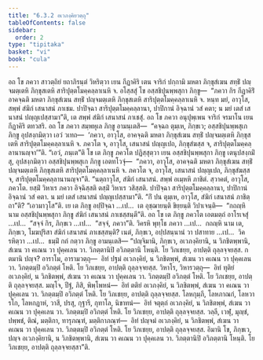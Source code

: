 ```yaml
---
title: "6.3.2 อเวภงฺคิยวตฺถุ"
tableOfContents: false
sidebar:
  order: 2
type: "tipitaka"
basket: "vi"
book: "cula"
---
```



<DynamicBreadcrumb />

<Division number="322" book="cula">

<Paragraph number="1390" book="cula">
อถ โข ภควา สาวตฺถิยํ ยถาภิรนฺตํ วิหริตฺวา เยน กีฏาคิริ เตน จาริกํ ปกฺกามิ มหตา ภิกฺขุสํเฆน สทฺธิํ ปญฺจมตฺเตหิ ภิกฺขุสเตหิ สาริปุตฺตโมคฺคลฺลาเนหิ จ. อโสฺสสุํ โข อสฺสชิปุนพฺพสุกา ภิกฺขู—  “ภควา กิร กีฏาคิริํ อาคจฺฉติ มหตา ภิกฺขุสํเฆน สทฺธิํ ปญฺจมตฺเตหิ ภิกฺขุสเตหิ สาริปุตฺตโมคฺคลฺลาเนหิ จ. หนฺท มยํ, อาวุโส, สพฺพํ สํฆิกํ เสนาสนํ ภาเชม. ปาปิจฺฉา สาริปุตฺตโมคฺคลฺลานา, ปาปิกานํ อิจฺฉานํ วสํ คตา; น มยํ เตสํ เสนาสนํ ปญฺญเปสฺสามา”ติ, เต สพฺพํ สํฆิกํ เสนาสนํ ภาเชสุํ.
</Paragraph>

<Paragraph number="1391" book="cula">
อถ โข ภควา อนุปุพฺเพน จาริกํ จรมาโน เยน กีฏาคิริ ตทวสริ. อถ โข ภควา สมฺพหุเล ภิกฺขู อามนฺเตสิ—  “คจฺฉถ ตุมฺเห, ภิกฺขเว; อสฺสชิปุนพฺพสุเก ภิกฺขู อุปสงฺกมิตฺวา เอวํ วเทถ—  ‘ภควา, อาวุโส, อาคจฺฉติ มหตา ภิกฺขุสํเฆน สทฺธิํ ปญฺจมตฺเตหิ ภิกฺขุสเตหิ สาริปุตฺตโมคฺคลฺลาเนหิ จ. ภควโต จ, อาวุโส, เสนาสนํ ปญฺญเปถ, ภิกฺขุสํฆสฺส จ, สาริปุตฺตโมคฺคลฺลานานญฺจา’”ติ. “เอวํ, ภนฺเต”ติ โข เต ภิกฺขู ภควโต ปฏิสฺสุตฺวา เยน อสฺสชิปุนพฺพสุกา ภิกฺขู เตนุปสงฺกมิํสุ, อุปสงฺกมิตฺวา อสฺสชิปุนพฺพสุเก ภิกฺขู เอตทโวจุํ—  “ภควา, อาวุโส, อาคจฺฉติ มหตา ภิกฺขุสํเฆน สทฺธิํ ปญฺจมตฺเตหิ ภิกฺขุสเตหิ สาริปุตฺตโมคฺคลฺลาเนหิ จ. ภควโต จ, อาวุโส, เสนาสนํ ปญฺญเปถ, ภิกฺขุสํฆสฺส จ, สาริปุตฺตโมคฺคลฺลานานญฺจา”ติ. “นตฺถาวุโส, สํฆิกํ เสนาสนํ. สพฺพํ อเมฺหหิ ภาชิตํ. สฺวาคตํ, อาวุโส, ภควโต. ยสฺมิํ วิหาเร ภควา อิจฺฉิสฺสติ ตสฺมิํ วิหาเร วสิสฺสติ. ปาปิจฺฉา สาริปุตฺตโมคฺคลฺลานา, ปาปิกานํ อิจฺฉานํ วสํ คตา. น มยํ เตสํ เสนาสนํ ปญฺญเปสฺสามา”ติ. “กิํ ปน ตุมฺเห, อาวุโส, สํฆิกํ เสนาสนํ ภาชิตฺถา”ติ? “เอวมาวุโส”ติ.
</Paragraph>

<Paragraph number="1392" book="cula">
เย เต ภิกฺขู อปฺปิจฺฉา …เป…  เต อุชฺฌายนฺติ ขิยฺยนฺติ วิปาเจนฺติ—  “กถญฺหิ นาม อสฺสชิปุนพฺพสุกา ภิกฺขู สํฆิกํ เสนาสนํ ภาเชสฺสนฺตี”ติ. อถ โข เต ภิกฺขู ภควโต เอตมตฺถํ อาโรเจสุํ …เป…  “สจฺจํ กิร, ภิกฺขเว …เป…  “สจฺจํ, ภควา”ติ. วิครหิ พุทฺโธ ภควา …เป…  กถญฺหิ นาม เต, ภิกฺขเว, โมฆปุริสา สํฆิกํ เสนาสนํ ภาเชสฺสนฺติ? เนตํ, ภิกฺขเว, อปฺปสนฺนานํ วา ปสาทาย …เป…  วิครหิตฺวา …เป…  ธมฺมิํ กถํ กตฺวา ภิกฺขู อามนฺเตสิ—
</Paragraph>

<Paragraph number="1393" book="cula">
“ปญฺจิมานิ, ภิกฺขเว, อเวภงฺคิยานิ, น วิภชิตพฺพานิ, สํเฆน วา คเณน วา ปุคฺคเลน วา. วิภตฺตานิปิ อวิภตฺตานิ โหนฺติ. โย วิภเชยฺย, อาปตฺติ ถุลฺลจฺจยสฺส.
</Paragraph>

<Paragraph number="1394" book="cula">
กตมานิ ปญฺจ? อาราโม, อารามวตฺถุ—  อิทํ ปฐมํ อเวภงฺคิยํ, น วิภชิตพฺพํ, สํเฆน วา คเณน วา ปุคฺคเลน วา. วิภตฺตมฺปิ อวิภตฺตํ โหติ. โย วิภเชยฺย, อาปตฺติ ถุลฺลจฺจยสฺส.
</Paragraph>

<Paragraph number="1395" book="cula">
วิหาโร, วิหารวตฺถุ—  อิทํ ทุติยํ อเวภงฺคิยํ, น วิภชิตพฺพํ, สํเฆน วา คเณน วา ปุคฺคเลน วา. วิภตฺตมฺปิ อวิภตฺตํ โหติ. โย วิภเชยฺย, อาปตฺติ ถุลฺลจฺจยสฺส.
</Paragraph>

<Paragraph number="1396" book="cula">
มญฺโจ, ปีฐํ, ภิสิ, พิพฺโพหนํ—  อิทํ ตติยํ อเวภงฺคิยํ, น วิภชิตพฺพํ, สํเฆน วา คเณน วา ปุคฺคเลน วา. วิภตฺตมฺปิ อวิภตฺตํ โหติ. โย วิภเชยฺย, อาปตฺติ ถุลฺลจฺจยสฺส.
</Paragraph>

<Paragraph number="1397" book="cula">
โลหกุมฺภี, โลหภาณกํ, โลหวารโก, โลหกฏาหํ, วาสี, ปรสุ, กุฐารี, กุทาโล, นิขาทนํ—  อิทํ จตุตฺถํ อเวภงฺคิยํ, น วิภชิตพฺพํ, สํเฆน วา คเณน วา ปุคฺคเลน วา. วิภตฺตมฺปิ อวิภตฺตํ โหติ. โย วิภเชยฺย, อาปตฺติ ถุลฺลจฺจยสฺส.
</Paragraph>

<Paragraph number="1398" book="cula">
วลฺลี, เวฬุ, มุญฺชํ, ปพฺพชํ, ติณํ, มตฺติกา, ทารุภณฺฑํ, มตฺติกาภณฺฑํ—  อิทํ ปญฺจมํ อเวภงฺคิยํ, น วิภชิตพฺพํ, สํเฆน วา คเณน วา ปุคฺคเลน วา. วิภตฺตมฺปิ อวิภตฺตํ โหติ. โย วิภเชยฺย, อาปตฺติ ถุลฺลจฺจยสฺส. อิมานิ โข, ภิกฺขเว, ปญฺจ อเวภงฺคิยานิ, น วิภชิตพฺพานิ, สํเฆน วา คเณน วา ปุคฺคเลน วา. วิภตฺตานิปิ อวิภตฺตานิ โหนฺติ. โย วิภเชยฺย, อาปตฺติ ถุลฺลจฺจยสฺสา”ติ.
</Paragraph>
</Division>